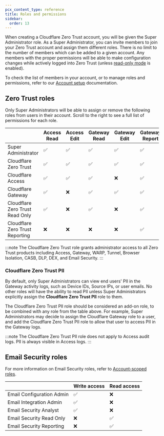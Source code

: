 ```yaml
---
pcx_content_type: reference
title: Roles and permissions
sidebar:
  order: 13
---
```


When creating a Cloudflare Zero Trust account, you will be given the Super Administrator role. As a Super Administrator, you can invite members to join your Zero Trust account and assign them different roles. There is no limit to the number of members which can be added to a given account. Any members with the proper permissions will be able to make configuration changes while actively logged into Zero Trust (unless [read-only mode](/cloudflare-one/api-terraform/#set-dashboard-to-read-only) is enabled).

To check the list of members in your account, or to manage roles and permissions, refer to our [Account setup](/fundamentals/setup/manage-members/) documentation.

## Zero Trust roles

Only Super Administrators will be able to assign or remove the following roles from users in their account. Scroll to the right to see a full list of permissions for each role.

|                                 | Access Read | Access Edit | Gateway Read | Gateway Edit | Gateway Report | Billing Read | Billing Edit |
| ------------------------------- | ----------- | ----------- | ------------ | ------------ | -------------- | ------------ | ------------ |
| Super Administrator             | ✅          | ✅          | ✅           | ✅           | ✅             | ✅           | ✅           |
| Cloudflare Zero Trust           | ✅          | ✅          | ✅           | ✅           | ✅             | ✅           | ❌           |
| Cloudflare Access               | ✅          | ✅          | ✅           | ❌           | ✅             | ✅           | ❌           |
| Cloudflare Gateway              | ✅          | ❌          | ✅           | ✅           | ✅             | ✅           | ❌           |
| Cloudflare Zero Trust Read Only | ✅          | ❌          | ✅           | ❌           | ✅             | ✅           | ❌           |
| Cloudflare Zero Trust Reporting | ❌          | ❌          | ❌           | ❌           | ✅             | ✅           | ❌           |

:::note
The Cloudflare Zero Trust role grants administrator access to all Zero Trust products including Access, Gateway, WARP, Tunnel, Browser Isolation, CASB, DLP, DEX, and Email Security.
:::

### Cloudflare Zero Trust PII

By default, only Super Administrators can view end users' PII in the Gateway activity logs, such as Device IDs, Source IPs, or user emails. No other roles will have the ability to read PII unless Super Administrators explicitly assign the **Cloudflare Zero Trust PII** role to them.

The Cloudflare Zero Trust PII role should be considered an add-on role, to be combined with any role from the table above. For example, Super Administrators may decide to assign the Cloudflare Gateway role to a user, and add the Cloudflare Zero Trust PII role to allow that user to access PII in the Gateway logs.

:::note
The Cloudflare Zero Trust PII role does not apply to Access audit logs. PII is always visible in Access logs.
:::

## Email Security roles

For more information on Email Security roles, refer to [Account-scoped roles](/fundamentals/setup/manage-members/roles/#account-scoped-roles).

|                           | Write  access | Read  access |
|---------------------------|---------------|--------------|
| Email Configuration Admin |       ✅       |       ❌      |
| Email Integration Admin   |       ✅       |       ❌      |
| Email Security Analyst    |       ✅       |       ❌      |
| Email Security Read Only  |       ❌       |       ✅      |
| Email Security Reporting  |       ❌       |       ✅      |
